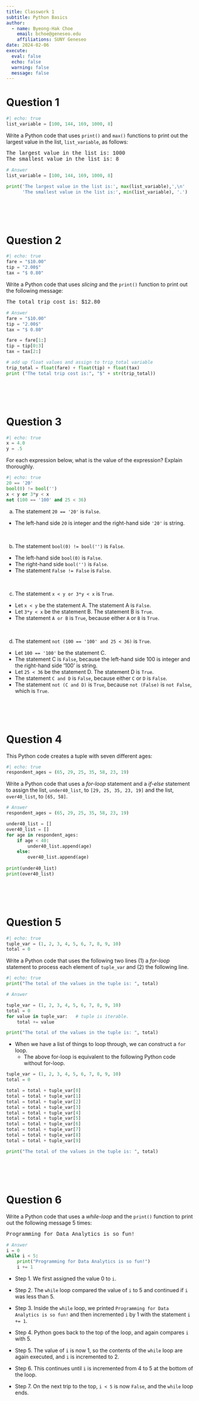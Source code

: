 ```yaml
---
title: Classwork 1
subtitle: Python Basics
author:
  - name: Byeong-Hak Choe
    email: bchoe@geneseo.edu
    affiliations: SUNY Geneseo
date: 2024-02-06
execute: 
  eval: false
  echo: false
  warning: false
  message: false
---
```


# Question 1

```python
#| echo: true
list_variable = [100, 144, 169, 1000, 8]
```


Write a Python code that uses `print()` and `max()` functions to print out the largest value in the list, `list_variable`, as follows:

<div style="font-family:courier">The largest value in the list is: 1000</div>
<div style="font-family:courier">The smallest value in the list is: 8</div>



```python
# Answer
list_variable = [100, 144, 169, 1000, 8]

print('The largest value in the list is:', max(list_variable),',\n'
      'The smallest value in the list is:', min(list_variable), '.')
```


<br><br><br> 

# Question 2

```python
#| echo: true
fare = "$10.00"
tip = "2.00$"
tax = "$ 0.80"
```


Write a Python code that uses *slicing* and the `print()` function to print out the following message: 

<div style="font-family:courier">The total trip cost is: $12.80</div>



```python
# Answer
fare = "$10.00"
tip = "2.00$"
tax = "$ 0.80"

fare = fare[1:]
tip = tip[0:3]
tax = tax[2:]

# add up float values and assign to trip_total variable
trip_total = float(fare) + float(tip) + float(tax)
print ("The total trip cost is:", "$" + str(trip_total))
```

    
<br><br><br>

# Question 3

```python
#| echo: true
x = 4.0
y = .5
```


For each expression below, what is the value of the expression? Explain thoroughly.

```python
#| echo: true
20 == '20'
bool(0) != bool('')
x < y or 3*y < x
not (100 == '100' and 25 < 36)
```

a. The statement `20 == '20'` is `False`.
  - The left-hand side `20` is integer and the right-hand side `'20'` is string.
  
<br>

b. The statement `bool(0) != bool('')` is `False`.
  - The left-hand side `bool(0)` is `False`.
  - The right-hand side `bool('')` is `False`.
  - The statement `False != False` is `False`.
  
<br>

c. The statement `x < y or 3*y < x` is `True`.
  - Let `x < y` be the statement A. The statement A is `False`.
  - Let `3*y < x` be the statement B. The statement B is `True`.
  - The statement `A or B` is `True`, because either `A` or `B` is `True`.
  
<br>

d. The statement `not (100 == '100' and 25 < 36)` is `True`.
  - Let `100 == '100'` be the statement C. 
  - The statement C is `False`, because the left-hand side 100 is integer and the right-hand side '100' is string.
  - Let `25 < 36` be the statement D. The statement D is `True`.
  - The statement `C and D` is `False`, because either `C` or `D` is `False`.
  - The statement `not (C and D)` is `True`, because `not (False)` is `not False`, which is `True`.

<br><br><br>

# Question 4

This Python code creates a tuple with seven different ages:

```python
#| echo: true
respondent_ages = (65, 29, 25, 35, 58, 23, 19)
```

Write a Python code that uses a *for-loop* statement and a *if-else* statement to assign the list, `under40_list`, to `[29, 25, 35, 23, 19]` and the list, `over40_list`, to `[65, 58]`.

```python
# Answer
respondent_ages = (65, 29, 25, 35, 58, 23, 19)

under40_list = []
over40_list = []
for age in respondent_ages:
    if age < 40:
        under40_list.append(age)
    else:
        over40_list.append(age)
        
print(under40_list)
print(over40_list)
```

<br><br><br>

# Question 5

```python
#| echo: true
tuple_var = (1, 2, 3, 4, 5, 6, 7, 8, 9, 10)
total = 0
```

Write a Python code that uses the following two lines (1) a *for-loop* statement to process each element of `tuple_var` and (2) the following line.

```python
#| echo: true
print("The total of the values in the tuple is: ", total)
```

```python
# Answer

tuple_var = (1, 2, 3, 4, 5, 6, 7, 8, 9, 10)
total = 0
for value in tuple_var:   # tuple is iterable.
    total += value

print("The total of the values in the tuple is: ", total)
```

- When we have a list of things to loop through, we can construct a `for` loop.
  - The above for-loop is equivalent to the following Python code without for-loop.

```python
tuple_var = (1, 2, 3, 4, 5, 6, 7, 8, 9, 10)
total = 0

total = total + tuple_var[0]
total = total + tuple_var[1]
total = total + tuple_var[2]
total = total + tuple_var[3]
total = total + tuple_var[4]
total = total + tuple_var[5]
total = total + tuple_var[6]
total = total + tuple_var[7]
total = total + tuple_var[8]
total = total + tuple_var[9]

print("The total of the values in the tuple is: ", total)
```

<br><br><br>
  
# Question 6

Write a Python code that uses a *while-loop* and the `print()` function to print out the following message 5 times:

<div style="font-family:courier">Programming for Data Analytics is so fun!</div>

```python
# Answer
i = 0
while i < 5:
    print("Programming for Data Analytics is so fun!")
    i += 1
```

- Step 1. We first assigned the value 0 to `i`.

- Step 2. The `while` loop compared the value of `i` to 5 and continued if `i` was less than 5.

- Step 3. Inside the `while` loop, we printed `Programming for Data Analytics is so fun!` and then incremented `i` by 1 with the statement `i += 1`.

- Step 4. Python goes back to the top of the loop, and again compares `i` with 5.

- Step 5. The value of `i` is now 1, so the contents of the `while` loop are again executed, and `i` is incremented to 2.

- Step 6. This continues until `i` is incremented from 4 to 5 at the bottom of the loop.

- Step 7. On the next trip to the top, `i < 5` is now `False`, and the `while` loop ends.
